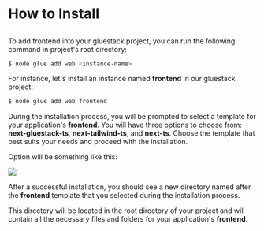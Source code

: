 
<Meta pageTitle="How to Install | Web" description="How to Install | Web" />





# How to Install

##

To add frontend into your gluestack project, you can run the following command in project's root directory:
```sh
$ node glue add web <instance-name>
```

For instance, let's install an instance named **frontend** in our gluestack project:
```sh
$ node glue add web frontend
```

During the installation process, you will be prompted to select a template for your application's **frontend**. You will have three options to choose from: **next-gluestack-ts**, **next-tailwind-ts**, and **next-ts**. Choose the template that best suits your needs and proceed with the installation.

Option will be something like this:

<img src='/assets/frontend.png'/>

After a successful installation, you should see a new directory named after the **frontend** template that you selected during the installation process.

This directory will be located in the root directory of your project and will contain all the necessary files and folders for your application's **frontend**.
